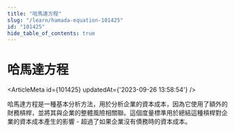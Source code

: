 ```yaml
---
title: "哈馬達方程"
slug: "/learn/hamada-equation-101425"
id: "101425"
hide_table_of_contents: true
---
```



# 哈馬達方程

<ArticleMeta id={101425} updatedAt={'2023-09-26 13:58:54'} />
<div className='border-solid border-b border-t-0 my-4 border-[var(--ifm-color-gray-300)]' />

哈馬達方程是一種基本分析方法，用於分析企業的資本成本，因為它使用了額外的財務槓桿，並將其與企業的整體風險相關聯。這個度量標準用於總結這種槓桿對企業的資本成本產生的影響 - 超過了如果企業沒有債務時的資本成本。
